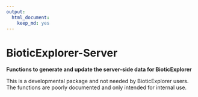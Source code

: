 ```yaml
---
output: 
  html_document: 
    keep_md: yes
---
```


# BioticExplorer-Server
**Functions to generate and update the server-side data for BioticExplorer**

This is a developmental package and not needed by BioticExplorer users. The functions are poorly documented and only intended for internal use. 
